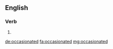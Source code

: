 ==English==

===Verb===
{{head|en|verb form}}

# {{en-past of|occasionate}}

[[de:occasionated]]
[[fa:occasionated]]
[[mg:occasionated]]